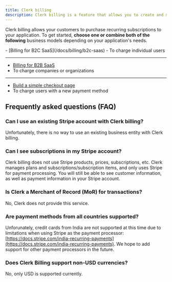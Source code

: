 ```yaml
---
title: Clerk billing
description: Clerk billing is a feature that allows you to create and manage plans and features for your application.
---
```


<Include src="_partials/billing/billing-experimental" />

Clerk billing allows your customers to purchase recurring subscriptions to your application. To get started, **choose one or combine both of the following** business models depending on your application's needs.

<Cards>
  - [Billing for B2C SaaS](/docs/billing/b2c-saas)
  - To charge individual users

  ---

  - [Billing for B2B SaaS](/docs/billing/b2b-saas)
  - To charge companies or organizations

  ---

  - [Build a simple checkout page](/docs/custom-flows/checkout-new-payment-method)
  - To charge users with a new payment method
</Cards>

## Frequently asked questions (FAQ)

### Can I use an existing Stripe account with Clerk billing?

Unfortunately, there is no way to use an existing business entity with Clerk billing.

### Can I see subscriptions in my Stripe account?

Clerk billing does not use Stripe products, prices, subscriptions, etc. Clerk manages plans and subscriptions/subscription items, and only uses Stripe for payment processing. You will still be able to see customer information, as well as payment information in your Stripe account.

### Is Clerk a Merchant of Record (MoR) for transactions?

No, Clerk does not provide this service.

### Are payment methods from all countries supported?

Unforunately, credit cards from India are not supported at this time due to limitations when using Stripe as the payment processor: [https://docs.stripe.com/india-recurring-payments](https://docs.stripe.com/india-recurring-payments). We hope to add support for other payment processors in the future.

### Does Clerk Billing support non-USD currencies?

No, only USD is supported currently.
